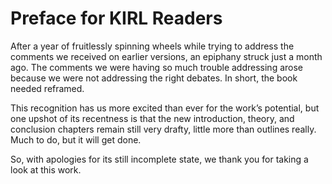 # Preface for KIRL Readers {.unnumbered}

After a year of fruitlessly spinning wheels while trying to address the comments we received on earlier versions, an epiphany struck just a month ago.
The comments we were having so much trouble addressing arose because we were not addressing the right debates.
In short, the book needed reframed.

This recognition has us more excited than ever for the work's potential, but one upshot of its recentness is that the new introduction, theory, and conclusion chapters remain still very drafty, little more than outlines really.
Much to do, but it will get done.

So, with apologies for its still incomplete state, we thank you for taking a look at this work.
